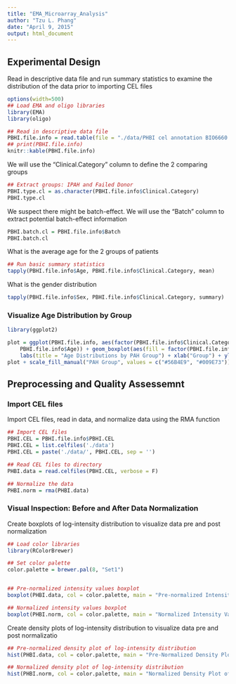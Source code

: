 ```yaml
---
title: "EMA_Microarray_Analysis"
author: "Tzu L. Phang"
date: "April 9, 2015"
output: html_document
---
```


## Experimental Design

Read in descriptive data file and run summary statistics to examine the distribution of the data prior to importing CEL files

```r
options(width=500)
## Load EMA and oligo libraries
library(EMA)
library(oligo)

## Read in descriptive data file
PBHI.file.info = read.table(file = "./data/PHBI cel annotation BIO6660 v2.txt", header = T, sep = "\t")
## print(PBHI.file.info)
knitr::kable(PBHI.file.info)
```

We will use the "Clinical.Category" column to define the 2 comparing groups

```r
## Extract groups: IPAH and Failed Donor
PBHI.type.cl = as.character(PBHI.file.info$Clinical.Category)
PBHI.type.cl
```

We suspect there might be batch-effect.  We will use the "Batch" column to extract potential batch-effect information

```r
PBHI.batch.cl = PBHI.file.info$Batch
PBHI.batch.cl
```

What is the average age for the 2 groups of patients

```r
## Run basic summary statistics
tapply(PBHI.file.info$Age, PBHI.file.info$Clinical.Category, mean)
```

What is the gender distribution

```r
tapply(PBHI.file.info$Sex, PBHI.file.info$Clinical.Category, summary)
```

### Visualize Age Distribution by Group

```r
library(ggplot2)

plot = ggplot(PBHI.file.info, aes(factor(PBHI.file.info$Clinical.Category), 
    PBHI.file.info$Age)) + geom_boxplot(aes(fill = factor(PBHI.file.info$Clinical.Category))) + 
    labs(title = "Age Distributions by PAH Group") + xlab("Group") + ylab("Age")
plot + scale_fill_manual("PAH Group", values = c("#56B4E9", "#009E73"))
```

## Preprocessing and Quality Assessemnt

### Import CEL files

Import CEL files, read in data, and normalize data using the RMA function

```r
## Import CEL files
PBHI.CEL = PBHI.file.info$PBHI.CEL
PBHI.CEL = list.celfiles('./data')
PBHI.CEL = paste('./data/', PBHI.CEL, sep = '')

## Read CEL files to directory
PHBI.data = read.celfiles(PBHI.CEL, verbose = F)

## Normalize the data
PHBI.norm = rma(PHBI.data)
```


### Visual Inspection: Before and After Data Normalization

Create boxplots of log-intensity distribution to visualize data pre and post normalization

```r
## Load color libraries
library(RColorBrewer)

## Set color palette
color.palette = brewer.pal(8, "Set1")


## Pre-normalized intensity values boxplot
boxplot(PHBI.data, col = color.palette, main = "Pre-normalized Intensity Values")

## Normalized intensity values boxplot
boxplot(PHBI.norm, col = color.palette, main = "Normalized Intensity Values")


```


Create density plots of log-intensity distribution to visualize data pre and post normalizatio

```r
## Pre-normalized density plot of log-intensity distribution
hist(PHBI.data, col = color.palette, main = "Pre-Normalized Density Plot of log-Intensity Distribution")

## Normalized density plot of log-intensity distribution
hist(PHBI.norm, col = color.palette, main = "Normalized Density Plot of log-Intensity Distribution")

```















